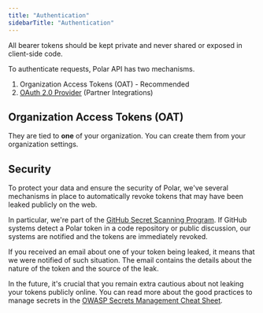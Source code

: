 ```yaml
---
title: "Authentication"
sidebarTitle: "Authentication"
---
```


<Info>
All bearer tokens should be kept private and never shared or exposed in client-side code.
</Info>

To authenticate requests, Polar API has two mechanisms.
1. Organization Access Tokens (OAT) - Recommended
2. [OAuth 2.0 Provider](/integrate/oauth2/introduction) (Partner Integrations)


## Organization Access Tokens (OAT)

They are tied to **one** of your organization. You can create them from your organization settings.


## Security

To protect your data and ensure the security of Polar, we've several mechanisms in place to automatically revoke tokens that may have been leaked publicly on the web.

In particular, we're part of the [GitHub Secret Scanning Program](https://docs.github.com/en/code-security/secret-scanning/about-secret-scanning). If GitHub systems detect a Polar token in a code repository or public discussion, our systems are notified and the tokens are immediately revoked.

If you received an email about one of your token being leaked, it means that we were notified of such situation. The email contains the details about the nature of the token and the source of the leak.

In the future, it's crucial that you remain extra cautious about not leaking your tokens publicly online. You can read more about the good practices to manage secrets in the [OWASP Secrets Management Cheat Sheet](https://cheatsheetseries.owasp.org/cheatsheets/Secrets_Management_Cheat_Sheet.html).

